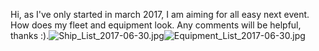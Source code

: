 Hi, as I've only started in march 2017, I am aiming for all easy next event. How does my fleet and equipment look. Any comments will be helpful, thanks :).[[File:Ship_List_2017-06-30.jpg|thumb]][[File:Equipment_List_2017-06-30.jpg|thumb]]<ac_metadata title="How is my fleet?"> </ac_metadata>
